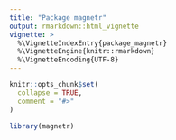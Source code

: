 ```yaml
---
title: "Package magnetr"
output: rmarkdown::html_vignette
vignette: >
  %\VignetteIndexEntry{package_magnetr}
  %\VignetteEngine{knitr::rmarkdown}
  %\VignetteEncoding{UTF-8}
---
```


```r
knitr::opts_chunk$set(
  collapse = TRUE,
  comment = "#>"
)
```

```r
library(magnetr)
```
